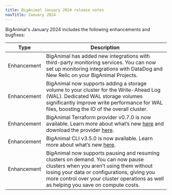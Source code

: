 ```yaml
---
title: BigAnimal January 2024 release notes
navTitle: January 2024
---
```


BigAnimal's January 2024 includes the following enhancements and bugfixes:

| Type | Description |
|------|-------------|
| Enhancement | BigAnimal has added new integrations with third-party monitoring services. You can now set up monitoring integrations with DataDog and New Relic on your BigAnimal Projects. |
| Enhancement | BigAnimal now supports adding a storage volume to your cluster for the Write-Ahead Log (WAL). Dedicated WAL storage volumes significantly improve write performance for WAL files, boosting the IO of the overall cluster. |
| Enhancement | BigAnimal Terraform provider v0.7.0 is now available. Learn more about what’s new [here](https://github.com/EnterpriseDB/terraform-provider-biganimal/releases/tag/v0.7.0) and download the provider [here](https://registry.terraform.io/providers/EnterpriseDB/biganimal/latest). |
| Enhancement | BigAnimal CLI v3.5.0 is now available. Learn more about what’s new [here](https://cli.biganimal.com/versions/v3.5.0/). |
| Enhancement | BigAnimal now supports pausing and resuming clusters on demand. You can now pause clusters when you aren’t using them without losing your data or configurations, giving you more control over your cluster operations as well as helping you save on compute costs. |


